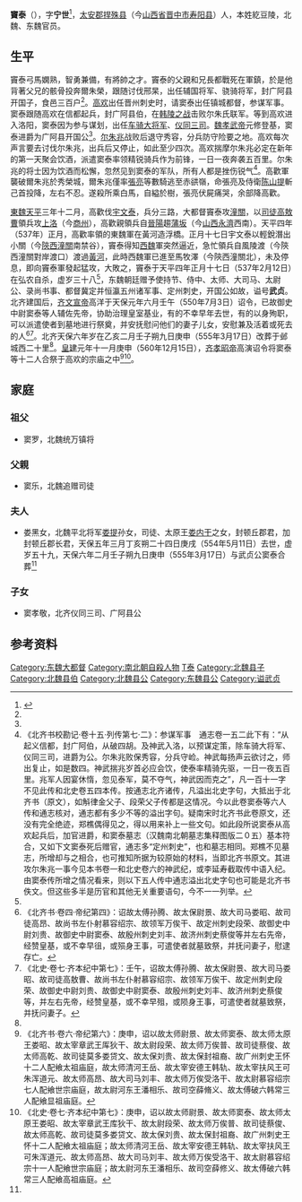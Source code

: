 '''竇泰'''（{{bd|500年||537年|2月12日|catIdx=D}}），字'''宁世'''<ref name=autogenerated1>{{Cite book | author = 毛远明校注 | title = 《汉魏六朝碑刻校注 第8册》 | location =北京 | publisher = 线装书局  | date= 2008年12月  | pages =350-356|ISBN =7-80106-947-1| accessdate = 2017-10-05 | url = | language= zh-hant| quote = }}</ref>，[[太安郡|太安郡]][[捍殊县|捍殊县]]（今[[山西省|山西省]][[晋中市|晋中市]][[寿阳县|寿阳县]]）人，本姓紇豆陵，北魏、东魏官员。

==生平==
竇泰弓馬嫻熟，智勇兼備，有將帥之才。竇泰的父親和兄長都戰死在軍鎮，於是他背著父兄的骸骨投奔爾朱榮，跟随讨伐邢杲，出任辅国将军、骁骑将军，封广阿县开国子，食邑三百户<ref name=autogenerated1 />。[[高欢|高欢]]出任晋州刺史时，请窦泰出任镇城都督，参谋军事。窦泰跟随高欢在信都起兵，封广阿县伯，在[[韩陵之战|韩陵之战]]击败尔朱氏联军。等到高欢进入洛阳，窦泰因为参与谋划，出任[[车骑大将军|车骑大将军]]、[[仪同三司|仪同三司]]。[[魏孝武帝|魏孝武帝]]元修登基，窦泰进爵为广阿县开国公<ref name=autogenerated1 />。[[尔朱兆|尔朱兆]]战败后退守秀容，分兵防守险要之地。高欢每次声言要去讨伐尔朱兆，出兵后又停止，如此至少四次。高欢揣摩尔朱兆必定在新年的第一天聚会饮酒，派遣窦泰率领精锐骑兵作为前锋，一日一夜奔袭五百里。尔朱兆的将士因为饮酒而松懈，忽然见到窦泰的军队，所有人都是挫伤锐气<ref>《北齐书校勘记·卷十五·列传第七·二》：参谋军事　通志卷一五二此下有：“从起义信都，封广阿伯，从破四胡。及神武入洛，以预谋定策，除车骑大将军、仪同三司，进爵为公。尔朱兆败保秀容，分兵守崄。神武每扬声云欲讨之，师出复止，如是数四。神武揣兆岁首必应会饮，使泰率精骑先驱，一日一夜五百里。兆军人因宴休惰，忽见泰军，莫不夺气，神武因而克之”，凡一百十一字不见此传和北史卷五四本传。按通志北齐诸传，凡溢出北史字句，大抵出于北齐书（原文），如斛律金父子、段荣父子传都是这情况。今以此卷窦泰等六人传和通志核对，通志都有多少不等的溢出字句。疑南宋时北齐书此卷原文，还没有完全绝迹，郑樵偶得见之，得以用来补上一些文句。如此段所说窦泰从高欢起兵后，加官进爵，和窦泰墓志（汉魏南北朝墓志集释图版二０五）基本符合，又如下文窦泰死后赠官，通志多“定州刺史”，也和墓志相同。郑樵不见墓志，所增却与之相合，也可推知所据为较原始的材料，当即北齐书原文。其进攻尔朱兆一事今见本书卷一和北史卷六的神武纪，或李延寿截取传中语入纪。由窦泰传所增之情况看来，则以下五人传中通志溢出北史字句也可能是北齐书佚文。但这些多半是历官和其他无关重要语句，今不一一列举。</ref>。高歡軍襲破爾朱兆於秀榮城，爾朱兆僅率[[張亮_(東魏)|張亮]]等數騎逃至赤谼嶺，命張亮及侍衛[[陈山提|陈山提]]斬己首投降，左右不忍。遂殺所乘白馬，自縊於樹，張亮伏屍痛哭，余部降高歡。

[[東魏|東魏]][[天平|天平]]三年十二月，高歡伐[[宇文泰|宇文泰]]，兵分三路，大都督竇泰攻[[潼關|潼關]]，以[[司徒|司徒]][[高敖曹|高敖曹]]領兵攻[[上洛|上洛]]（今[[商州|商州]]），高歡親領兵自[[晉陽|晉陽]]趨[[蒲坂|蒲坂]]（今[[山西|山西]][[永濟|永濟]]西南）。天平四年（537年）正月，高歡率領的東魏軍在黃河造浮橋。正月十七日宇文泰以輕銳潛出小關（今[[陝西|陝西]][[潼關|潼關]]南禁谷），竇泰得知[[西魏|西魏]]軍突然逼近，急忙領兵自風陵渡（今陝西潼關對岸渡口）渡過[[黃河|黃河]]，此時西魏軍已進至馬牧澤（今陝西潼關北），未及停息，即向竇泰軍發起猛攻，大敗之，竇泰于天平四年正月十七日（537年2月12日）在弘农自杀，虚岁三十八<ref name=autogenerated1 />，东魏朝廷赠予使持节、侍中、太师、大司马、太尉公、录尚书事、都督冀定并恒瀛五州诸军事、定州刺史，开国公如故，谥号'''武贞'''。北齐建国后，[[齐文宣帝|齐文宣帝]]高洋于天保元年六月壬午（550年7月3日）诏令，已故御史中尉窦泰等人辅佐先帝，协助治理皇室基业，有的不幸早年去世，有的以身殉职，可以派遣使者到墓地进行祭奠，并安抚慰问他们的妻子儿女，安慰兼及活着或死去的人<ref>《北齐书·卷四·帝纪第四》：诏故太傅孙腾、故太保尉景、故大司马娄昭、故司徒高昂、故尚书左仆射慕容绍宗、故领军万俟干、故定州刺史段荣、故御史中尉刘贵、故御史中尉窦泰、故殷州刺史刘丰、故济州刺史蔡俊等并左右先帝，经赞皇基，或不幸早徂，或殒身王事，可遣使者就墓致祭，并抚问妻子，慰逮存亡。</ref><ref>《北史·卷七·齐本纪中第七》：壬午，诏故太傅孙腾、故太保尉景、故大司马娄昭、故司徒高敖曹、故尚书左仆射慕容绍宗、故领军万俟干、故定州刺史段荣、故御史中尉刘贵、故御史中尉窦泰、故殷州刺史刘丰、故济州刺史蔡俊等，并左右先帝，经赞皇基，或不幸早殂，或陨身王事，可遣使者就墓致祭，并抚问妻子。</ref>。北齐天保六年岁在乙亥二月壬子朔九日庚申（555年3月17日）改葬于邺城西二十里<ref name=autogenerated1 />。[[皇建_(北齐)|皇建]]元年十一月庚申（560年12月15日），[[齐孝昭帝|齐孝昭帝]]高演诏令将窦泰等十二人合祭于高欢的宗庙之中<ref>《北齐书·卷六·帝纪第六》：庚申，诏以故太师尉景、故太师窦泰、故太师太原王娄昭、故太宰章武王厍狄干、故太尉段荣、故太师万俟普、故司徒蔡俊、故太师高乾、故司徒莫多娄贷文、故太保刘贵、故太保封祖裔、故广州刺史王怀十二人配飨太祖庙庭，故太师清河王岳、故太宰安德王韩轨、故太宰扶风王可朱浑道元、故太师高昂、故大司马刘丰、故太师万俟受洛干、故太尉慕容绍宗七人配飨世宗庙庭，故太尉河东王潘相乐、故司空薛脩义、故太傅破六韩常三人配飨显祖庙庭。</ref><ref>《北史·卷七·齐本纪中第七》：庚申，诏以故太师尉景、故太师窦泰、故太师太原王娄昭、故太宰章武王库狄干、故太尉段荣、故太师万俟普、故司徒蔡俊、故太师高乾、故司徒莫多娄贷文、故太保刘贵、故太保封祖裔、故广州刺史王怀十二人配飨太祖庙庭；故太师清河王岳、故太宰安德王韩轨、故太宰扶风王可朱浑道元、故太师高昂、故大司马刘丰、故太师万俟受洛干、故太尉慕容绍宗十一人配飨世宗庙庭；故太尉河东王潘相乐、故司空薛修义、故太傅破六韩常三人配飨高祖庙庭。</ref>。

==家庭==
===祖父===
*窦罗，北魏统万镇将

===父親===
*窦乐，北魏追赠司徒

===夫人===
*娄黑女，北魏平北将军[[娄提|娄提]]孙女，司徒、太原王[[娄内干|娄内干]]之女，封顿丘郡君，加封顿丘郡长君，天保五年三月丁亥朔二十四日庚戌（554年5月11日）去世，虚岁五十九，天保六年二月壬子朔九日庚申（555年3月17日）与武贞公窦泰合葬<ref name=autogenerated1 />

===子女===
*窦孝敬，北齐仪同三司、广阿县公

==参考资料==
{{reflist}}

{{DEFAULTSORT:D竇泰}}
[[Category:东魏大都督|Category:东魏大都督]]
[[Category:南北朝自殺人物|Category:南北朝自殺人物]]
[[Category:竇姓|T泰]]
[[Category:北魏县子|Category:北魏县子]]
[[Category:北魏县伯|Category:北魏县伯]]
[[Category:北魏县公|Category:北魏县公]]
[[Category:东魏县公|Category:东魏县公]]
[[Category:谥武贞|Category:谥武贞]]